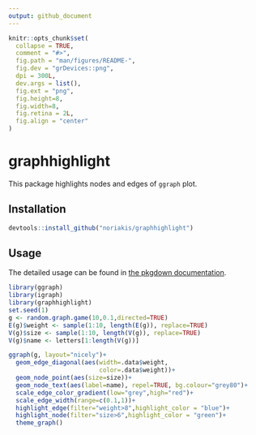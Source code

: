 ```yaml
---
output: github_document
---
```


<!-- README.md is generated from README.Rmd. Please edit that file -->

```r
knitr::opts_chunk$set(
  collapse = TRUE,
  comment = "#>",
  fig.path = "man/figures/README-",
  fig.dev = "grDevices::png",
  dpi = 300L,
  dev.args = list(),
  fig.ext = "png",
  fig.height=8,
  fig.width=8,
  fig.retina = 2L,
  fig.align = "center"
)
```

# graphhighlight

This package highlights nodes and edges of `ggraph` plot.

## Installation

```r
devtools::install_github("noriakis/graphhighlight")
```
## Usage

The detailed usage can be found in [the pkgdown documentation](https://noriakis.github.io/software/graphhighlight).

```r
library(ggraph)
library(igraph)
library(graphhighlight)
set.seed(1)
g <- random.graph.game(10,0.1,directed=TRUE)
E(g)$weight <- sample(1:10, length(E(g)), replace=TRUE)
V(g)$size <- sample(1:10, length(V(g)), replace=TRUE)
V(g)$name <- letters[1:length(V(g))]

ggraph(g, layout="nicely")+
  geom_edge_diagonal(aes(width=.data$weight,
                         color=.data$weight))+
  geom_node_point(aes(size=size))+
  geom_node_text(aes(label=name), repel=TRUE, bg.colour="grey80")+
  scale_edge_color_gradient(low="grey",high="red")+
  scale_edge_width(range=c(0.1,1))+
  highlight_edge(filter="weight>8",highlight_color = "blue")+
  highlight_node(filter="size>6",highlight_color = "green")+
  theme_graph()
```
